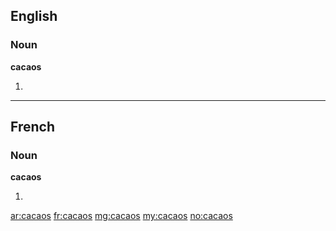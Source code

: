 ==English==

===Noun===
'''cacaos'''

# {{plural of|[[cacao]]}}

----

==French==

===Noun===
'''cacaos''' {{m}}

# {{plural of|[[cacao]]|lang=fr}}

[[ar:cacaos]]
[[fr:cacaos]]
[[mg:cacaos]]
[[my:cacaos]]
[[no:cacaos]]